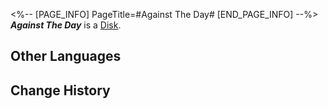 <%-- [PAGE_INFO]
PageTitle=#Against The Day#
[END_PAGE_INFO] --%>
{{Item Infobox
|title       = ''Against The Day''
|id          = 210300
|image       = Item ''Against The Day''.png
|type        = Disk
|invCategory = Valuables
|rarity      = 3
|effect      = A record that can be played on the Express' phonograph. It might be a chance acquisition or a gift from someone else. All sorts of memories surge up when the music plays &mdash; the smiles, encounters, touches, and the excitement of battle. Maybe that is why people still collect records even as society rapidly advances.<br />The current record contains the track "Against The Day."
|description = <br />''The sound of a heartbeat follows like a shadow, accompanied by occasional clashes like metal striking against stone.''
}}
'''''Against The Day''''' is a [[Disk]].

==Other Languages==
{{Other Languages
|en   = ''Against The Day''
|zhs  = 《抵抗白昼》
|zht  = 《抵抗白晝》
|ja   = 『白昼への抵抗』
|ko   = ≪대낮에 대한 저항≫
|es   = Resistencia al amanecer
|fr   = ''Against The Day''
|ru   = Against The Day
|th   = "Against The Day"
|vi   = Chống Lại Ban Ngày
|de   = „Widerstehe der Morgendämmerung“
|id   = "Against The Day"
|pt   = "Against The Day"
}}

==Change History==
{{Change History|2.0}}
